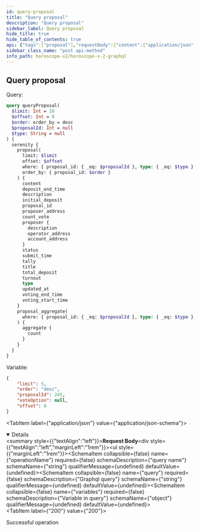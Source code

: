 ```yaml
---
id: query-proposal
title: "Query proposal"
description: "Query proposal"
sidebar_label: Query proposal
hide_title: true
hide_table_of_contents: true
api: {"tags":["proposal"],"requestBody":{"content":{"application/json":{"schema":{"type":"object","properties":{"operationName":{"type":"string","example":"queryProposal","description":"query name"},"query":{"type":"string","example":"query queryProposal($limit: Int = 10, $offset: Int = 0, $order: order_by = desc, $proposalId: Int = null, $type: String = null) { serenity { proposal(limit: $limit, offset: $offset, where: {proposal_id: {_eq: $proposalId}, type: {_eq: $type}}, order_by: {proposal_id: $order}) { content deposit_end_time description initial_deposit proposal_id proposer_address count_vote proposer { description operator_address account_address } status submit_time tally title total_deposit turnout type updated_at voting_end_time voting_start_time } proposal_aggregate(where: {proposal_id: {_eq: $proposalId}, type: {_eq: $type}}) { aggregate { count } } } }","description":"Graphql query"},"variables":{"type":"object","description":"Variable in query","example":{"order":"desc","limit":4}}}}}}},"responses":{"200":{"description":"Successful operation"}},"description":"Query proposal","method":"post","path":"/api/v1/graphiql","servers":[{"url":"https://indexer-v2.dev.aurascan.io"},{"url":"https://indexer-v2.staging.aurascan.io"}],"jsonRequestBodyExample":{"operationName":"queryProposal","query":"query queryProposal($limit: Int = 10, $offset: Int = 0, $order: order_by = desc, $proposalId: Int = null, $type: String = null) { serenity { proposal(limit: $limit, offset: $offset, where: {proposal_id: {_eq: $proposalId}, type: {_eq: $type}}, order_by: {proposal_id: $order}) { content deposit_end_time description initial_deposit proposal_id proposer_address count_vote proposer { description operator_address account_address } status submit_time tally title total_deposit turnout type updated_at voting_end_time voting_start_time } proposal_aggregate(where: {proposal_id: {_eq: $proposalId}, type: {_eq: $type}}) { aggregate { count } } } }","variables":{"order":"desc","limit":4}},"info":{"title":"Horoscope v2 graphql","version":"1.0.0"},"postman":{"name":"Query proposal","description":{"type":"text/plain"},"url":{"path":["api","v1","graphiql"],"host":["{{baseUrl}}"],"query":[],"variable":[]},"header":[{"key":"Content-Type","value":"application/json"}],"method":"POST","body":{"mode":"raw","raw":"\"\"","options":{"raw":{"language":"json"}}}}}
sidebar_class_name: "post api-method"
info_path: horoscope-v2/horoscope-v-2-graphql
---
```



## Query proposal

Query: 
```graphql
query queryProposal(
  $limit: Int = 10
  $offset: Int = 0
  $order: order_by = desc
  $proposalId: Int = null
  $type: String = null
) {
  serenity {
    proposal(
      limit: $limit
      offset: $offset
      where: { proposal_id: { _eq: $proposalId }, type: { _eq: $type } }
      order_by: { proposal_id: $order }
    ) {
      content
      deposit_end_time
      description
      initial_deposit
      proposal_id
      proposer_address
      count_vote
      proposer {
        description
        operator_address
        account_address
      }
      status
      submit_time
      tally
      title
      total_deposit
      turnout
      type
      updated_at
      voting_end_time
      voting_start_time
    }
    proposal_aggregate(
      where: { proposal_id: { _eq: $proposalId }, type: { _eq: $type } }
    ) {
      aggregate {
        count
      }
    }
  }
}
```
Variable: 
```json
{
    "limit": 5,
    "order": "desc",
    "proposalId": 245,
    "voteOption": null,
    "offset": 0
}
```
<MimeTabs><TabItem label={"application/json"} value={"application/json-schema"}><details style={{}} data-collapsed={false} open={true}><summary style={{"textAlign":"left"}}><strong>Request Body</strong></summary><div style={{"textAlign":"left","marginLeft":"1rem"}}></div><ul style={{"marginLeft":"1rem"}}><SchemaItem collapsible={false} name={"operationName"} required={false} schemaDescription={"query name"} schemaName={"string"} qualifierMessage={undefined} defaultValue={undefined}></SchemaItem><SchemaItem collapsible={false} name={"query"} required={false} schemaDescription={"Graphql query"} schemaName={"string"} qualifierMessage={undefined} defaultValue={undefined}></SchemaItem><SchemaItem collapsible={false} name={"variables"} required={false} schemaDescription={"Variable in query"} schemaName={"object"} qualifierMessage={undefined} defaultValue={undefined}></SchemaItem></ul></details></TabItem></MimeTabs><div><ApiTabs><TabItem label={"200"} value={"200"}><div>

Successful operation

</div><div></div></TabItem></ApiTabs></div>
      